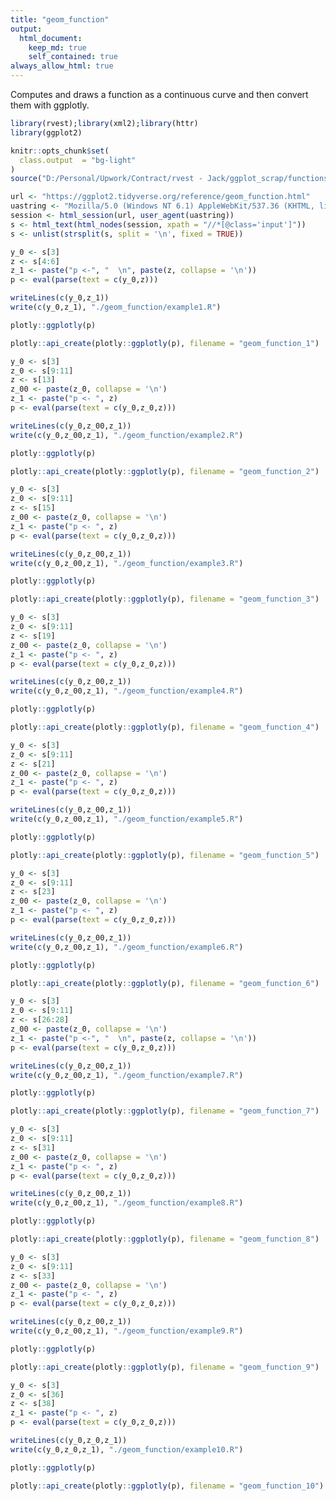 ```yaml
---
title: "geom_function"
output: 
  html_document:
    keep_md: true
    self_contained: true
always_allow_html: true
---
```


Computes and draws a function as a continuous curve and then convert them with ggplotly.

```r
library(rvest);library(xml2);library(httr)
library(ggplot2)

knitr::opts_chunk$set(
  class.output  = "bg-light"
)
source("D:/Personal/Upwork/Contract/rvest - Jack/ggplot_scrap/functions.R")
```

```r
url <- "https://ggplot2.tidyverse.org/reference/geom_function.html"
uastring <- "Mozilla/5.0 (Windows NT 6.1) AppleWebKit/537.36 (KHTML, like Gecko) Chrome/88.0.4324.190 Safari/537.36"
session <- html_session(url, user_agent(uastring))
s <- html_text(html_nodes(session, xpath = "//*[@class='input']"))
s <- unlist(strsplit(s, split = '\n', fixed = TRUE))
```

```r
y_0 <- s[3]
z <- s[4:6]
z_1 <- paste("p <-", "  \n", paste(z, collapse = '\n'))
p <- eval(parse(text = c(y_0,z)))
```

```r
writeLines(c(y_0,z_1))
write(c(y_0,z_1), "./geom_function/example1.R")
```

```r
plotly::ggplotly(p)
```

```r
plotly::api_create(plotly::ggplotly(p), filename = "geom_function_1")
```

```r
y_0 <- s[3]
z_0 <- s[9:11]
z <- s[13]
z_00 <- paste(z_0, collapse = '\n')
z_1 <- paste("p <- ", z)
p <- eval(parse(text = c(y_0,z_0,z)))
```

```r
writeLines(c(y_0,z_00,z_1))
write(c(y_0,z_00,z_1), "./geom_function/example2.R")
```

```r
plotly::ggplotly(p)
```

```r
plotly::api_create(plotly::ggplotly(p), filename = "geom_function_2")
```

```r
y_0 <- s[3]
z_0 <- s[9:11]
z <- s[15]
z_00 <- paste(z_0, collapse = '\n')
z_1 <- paste("p <- ", z)
p <- eval(parse(text = c(y_0,z_0,z)))
```

```r
writeLines(c(y_0,z_00,z_1))
write(c(y_0,z_00,z_1), "./geom_function/example3.R")
```

```r
plotly::ggplotly(p)
```

```r
plotly::api_create(plotly::ggplotly(p), filename = "geom_function_3")
```

```r
y_0 <- s[3]
z_0 <- s[9:11]
z <- s[19]
z_00 <- paste(z_0, collapse = '\n')
z_1 <- paste("p <- ", z)
p <- eval(parse(text = c(y_0,z_0,z)))
```

```r
writeLines(c(y_0,z_00,z_1))
write(c(y_0,z_00,z_1), "./geom_function/example4.R")
```

```r
plotly::ggplotly(p)
```

```r
plotly::api_create(plotly::ggplotly(p), filename = "geom_function_4")
```

```r
y_0 <- s[3]
z_0 <- s[9:11]
z <- s[21]
z_00 <- paste(z_0, collapse = '\n')
z_1 <- paste("p <- ", z)
p <- eval(parse(text = c(y_0,z_0,z)))
```

```r
writeLines(c(y_0,z_00,z_1))
write(c(y_0,z_00,z_1), "./geom_function/example5.R")
```

```r
plotly::ggplotly(p)
```

```r
plotly::api_create(plotly::ggplotly(p), filename = "geom_function_5")
```

```r
y_0 <- s[3]
z_0 <- s[9:11]
z <- s[23]
z_00 <- paste(z_0, collapse = '\n')
z_1 <- paste("p <- ", z)
p <- eval(parse(text = c(y_0,z_0,z)))
```

```r
writeLines(c(y_0,z_00,z_1))
write(c(y_0,z_00,z_1), "./geom_function/example6.R")
```

```r
plotly::ggplotly(p)
```

```r
plotly::api_create(plotly::ggplotly(p), filename = "geom_function_6")
```

```r
y_0 <- s[3]
z_0 <- s[9:11]
z <- s[26:28]
z_00 <- paste(z_0, collapse = '\n')
z_1 <- paste("p <-", "  \n", paste(z, collapse = '\n'))
p <- eval(parse(text = c(y_0,z_0,z)))
```

```r
writeLines(c(y_0,z_00,z_1))
write(c(y_0,z_00,z_1), "./geom_function/example7.R")
```

```r
plotly::ggplotly(p)
```

```r
plotly::api_create(plotly::ggplotly(p), filename = "geom_function_7")
```

```r
y_0 <- s[3]
z_0 <- s[9:11]
z <- s[31]
z_00 <- paste(z_0, collapse = '\n')
z_1 <- paste("p <- ", z)
p <- eval(parse(text = c(y_0,z_0,z)))
```

```r
writeLines(c(y_0,z_00,z_1))
write(c(y_0,z_00,z_1), "./geom_function/example8.R")
```

```r
plotly::ggplotly(p)
```

```r
plotly::api_create(plotly::ggplotly(p), filename = "geom_function_8")
```

```r
y_0 <- s[3]
z_0 <- s[9:11]
z <- s[33]
z_00 <- paste(z_0, collapse = '\n')
z_1 <- paste("p <- ", z)
p <- eval(parse(text = c(y_0,z_0,z)))
```

```r
writeLines(c(y_0,z_00,z_1))
write(c(y_0,z_00,z_1), "./geom_function/example9.R")
```

```r
plotly::ggplotly(p)
```

```r
plotly::api_create(plotly::ggplotly(p), filename = "geom_function_9")
```

```r
y_0 <- s[3]
z_0 <- s[36]
z <- s[38]
z_1 <- paste("p <- ", z)
p <- eval(parse(text = c(y_0,z_0,z)))
```

```r
writeLines(c(y_0,z_0,z_1))
write(c(y_0,z_0,z_1), "./geom_function/example10.R")
```

```r
plotly::ggplotly(p)
```

```r
plotly::api_create(plotly::ggplotly(p), filename = "geom_function_10")
```





